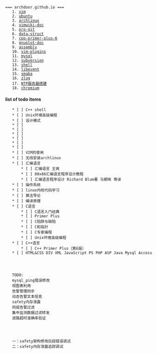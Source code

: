  === archdoor.github.io ===
	1. [[vim]]
	2. [[ubuntu]]
	3. [[archlinux]]
	4. [[vimwiki-doc]] 
	5. [[pro-git]]
	6. [[data-struct]]
	7. [[cpp-primer-plus-6]]
	8. [[gnuplot-doc]]
	9. [[assembly]]
	10. [[vim-plugins]]
	11. [[mysql]]
	12. [[subversion]]
	13. [[shell]]
	14. [[libevent]]
	15. [[smaba]]
	16. [[zlog]]
	17. [[NTP服务器搭建]]
	18. [[chromium]]



==== list of todo items ====
	* [ ] C++ shell
	* [ ] Unix环境高级编程
	* [ ] 设计模式
	* [ ] 
	* [ ] 
	* [ ] 
	* [ ] 
	* [ ] 
	* [ ] 
	* [ ] VIM的使用
	* [ ] 无线安装archlinux
	* [ ] 汇编语言
		* [ ] 汇编语言 王爽
		* [ ] 80x86汇编语言程序设计教程
		* [ ] 汇编语言程序设计 Richard Blum著 马朝晖 等译
	* [ ] 操作系统
	* [ ] linux内核代码学习
	* [ ] 算法导论
	* [ ] 编译原理
	* [ ] C语言
		* [ ] C语言入门经典
		* [ ] Primer Plus
		* [ ] C陷阱与缺陷
		* [ ] C和指针
		* [ ] C专家编程
		* [ ] Unix环境高级编程
	* [ ] C++语言
		* [ ] C++ Primer Plus（第6版）
	* [ ] HTML&CSS DIV XML JavaScript PS PHP ASP Java Mysql Access
	
	
	
	
	TODO:
	mysql_ping错误修改
	视图表利用
	告警管理同步
	动态告警文本信息
	safety内存泄露
	同组告警过滤
	集中监测数据过滤转发
	进路超时准确率验证
	
	
	
	
	一：safety架构修改后段错误调试
	二：safety内存泄露追踪调试
	

	
	
	
	
	
	
	
	
	
	
	
	
	
	
	
	
	
	
	
	
	
	
	
	
